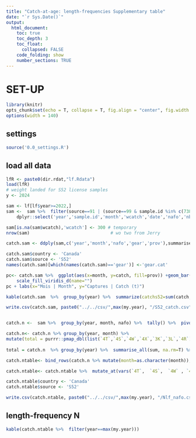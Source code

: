 ```yaml
---
title: "Catch-at-age: length-frequencies Supplementary table"
date: "`r Sys.Date()`"
output:
  html_document:
    toc: true
    toc_depth: 3
    toc_float:
      collapsed: FALSE
    code_folding: show
    number_sections: TRUE
---
```

    
# SET-UP
```r
library(knitr)
opts_chunk$set(echo = T, collapse = T, fig.align = "center", fig.width = 9, fig.height = 6)
options(width = 140)
```    

## settings
```r
source('0.0_settings.R')
```

## load all data
```r
lfR <- paste0(dir.rdat,"lf.Rdata")
load(lfR)
# weight landed for S52 license samples
y <- 2024

sam <- lf[lf$year>=2022,]
sam <-  sam %>%  filter(source==91 | (source==99 & sample.id %in% c(73833:73838,73840))) %>% 
    dplyr::select('year','sample.id','month','wcatch','date','nafo','nbpc','source','gear','prov') %>%  distinct()

sam[is.na(sam$wcatch),'wcatch'] <- 300 # temporary 
nrow(sam)                               # wo two from Jerry

catch.sam <- ddply(sam,c('year','month','nafo','gear','prov'),summarise,catch=sum(wcatch/1000))

catch.sam$country <- 'Canada'
catch.sam$source <- 'S52'
names(catch.sam)[which(names(catch.sam)=='gear')] <-'gear.cat'

pc<- catch.sam %>%  ggplot(aes(x=month, y=catch, fill=prov)) +geom_bar(stat="identity") +facet_wrap(~year) +
    scale_fill_viridis_d(name="") 
pc + labs(x="Mois | Month", y="Captures | Catch (t)")

kable(catch.sam  %>%  group_by(year) %>%  summarize(catchs52=sum(catch, na.rm=T)))

write.csv(catch.sam, paste0("../../csv/",max(my.year), "/S52_catch.csv"), row.names=F)


catch.n <-  sam %>%  group_by(year, month, nafo) %>%  tally() %>%  pivot_wider(names_from=nafo, values_from=n)

catch.n<- catch.n %>% group_by(year, month) %>% 
mutate(total = purrr::pmap_dbl(list(`4T`,`4S`,`4W`,`4X`,`3K`,`3L`,`4R`), sum, na.rm = TRUE))
    
total = catch.n  %>% group_by(year) %>%  summarise_all(sum, na.rm=T) %>%  mutate(month="total")

catch.ntable<- bind_rows(catch.n %>% mutate(month=as.character(month)), total)

catch.ntable<- catch.ntable %>%  mutate_at(vars(`4T`,  `4S`,  `4W` , `4X` , `3K`,  `3L` , `4R`, total), ~ replace(., is.na(.), 0))

catch.ntable$country <- 'Canada'
catch.ntable$source <- 'S52'

write.csv(catch.ntable, paste0("../../csv/",max(my.year), "/Nlf_nafo.csv"), row.names=F)
```

## length-frequency N
```r
kable(catch.ntable %>%  filter(year==max(my.year)))
```


